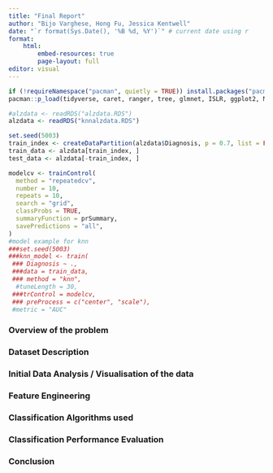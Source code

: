 ```yaml
---
title: "Final Report"
author: "Bijo Varghese, Hong Fu, Jessica Kentwell"
date: "`r format(Sys.Date(), '%B %d, %Y')`" # current date using r 
format:
    html:
        embed-resources: true
        page-layout: full
editor: visual
---
```


```r
if (!requireNamespace("pacman", quietly = TRUE)) install.packages("pacman"); library(pacman)
pacman::p_load(tidyverse, caret, ranger, tree, glmnet, ISLR, ggplot2, Matrix)

#alzdata <- readRDS("alzdata.RDS")
alzdata <- readRDS("knnalzdata.RDS")
```

```r
set.seed(5003)
train_index <- createDataPartition(alzdata$Diagnosis, p = 0.7, list = FALSE)
train_data <- alzdata[train_index, ]
test_data <- alzdata[-train_index, ]

modelcv <- trainControl(
  method = "repeatedcv",
  number = 10,
  repeats = 10,
  search = "grid", 
  classProbs = TRUE,
  summaryFunction = prSummary, 
  savePredictions = "all",
)
#model example for knn
###set.seed(5003)
###knn_model <- train(
 ### Diagnosis ~ .,
 ###data = train_data,
 ### method = "knn",
  #tuneLength = 30,
 ###trControl = modelcv,
 ### preProcess = c("center", "scale"),
 #metric = "AUC"

```

### Overview of the problem

### Dataset Description

### Initial Data Analysis / Visualisation of the data

### Feature Engineering

### Classification Algorithms used

### Classification Performance Evaluation

### Conclusion
